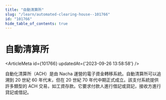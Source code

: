 ```yaml
---
title: "自動清算所"
slug: "/learn/automated-clearing-house--101766"
id: "101766"
hide_table_of_contents: true
---
```



# 自動清算所

<ArticleMeta id={101766} updatedAt={'2023-09-26 13:58:58'} />
<div className='border-solid border-b border-t-0 my-4 border-[var(--ifm-color-gray-300)]' />

自動化清算所（ACH）是由 Nacha 運營的電子資金轉移系統。自動清算所可以追溯到 20 世紀 60 年代末，但在 20 世紀 70 年代中期正式成立。該支付系統提供許多類型的 ACH 交易，如工資存款。它要求付款人進行借記或貸記，接收方進行貸記或借記。
